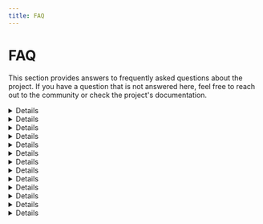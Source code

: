 ```yaml
---
title: FAQ
---
```


# FAQ

This section provides answers to frequently asked questions about the project. If you have a question that is not answered here, feel free to reach out to the community or check the project's documentation.

<Details summary="What is the main goal of this project?">
  The project aims to teach computer animation concepts through an interactive,
  gamified environment. Players learn by solving visual challenges using a
  node-based programming system.
</Details>

<Details summary="Who is this project designed for?">
  It's mainly targeted at students and anyone interested in the concepts of
  interactive systems. No prior programming experience is required.
</Details>

<Details summary="Do I need to know node based programming systems?">
  No, we try to slowly introduce you to the concepts of node based programming
  in the first few levels.
</Details>

<Details summary="Do I need to install anything to use it?">
  No installation is required — everything runs in the browser. Just open the
  site and start playing.
</Details>

<Details summary="Is this just for learning, or can I build real projects with it?">
  The main focus is on learning, and while the system is capable of prototyping
  real interactive behaviors, the current levels and nodes don't yet support
  fully custom solutions.
</Details>

<Details summary="How do levels progress in difficulty?">
  Each level builds on the last, introducing new concepts like loops, inverse
  kinematics, and abstraction gradually. This scaffolds learning without
  overwhelming the user.
</Details>

<Details summary="What if I get stuck on a level?">
  Hints are built into each level. For each level a level guide exists in the
  documentation. You can also revisit previous levels to reinforce earlier concepts.
</Details>

<Details summary="Can I share my solutions or learn from others?">
  No, the current platform doesn't yet include an option to share your solution.
  But solutions are saved so you can revisit them later. Tech savvy users could
  export and import solutions by modifying the local storage.
</Details>

<Details summary="Can nodes be copied between levels?">
  Yes, as long as you don't refresh the website (so no pressing
  <code>Ctrl+R, F5 or Ctrl+F5</code>).
</Details>

<Details summary="What is the meaning of the 3 small trashcans on the homepage?">
  The three small trashcans indicate level difficulty — from easiest (all
  trashcans are semi-transparent) to hardest (all trashcans are fully opaque).
</Details>

<Details summary="Can I reset my progress?">
  Yes, you can reset individual levels using the reset button in the level
  editor. Be careful though, as this will delete all your nodes for that level.
</Details>

<Details summary="I accidentally skipped the tutorial prompts.">
  You can restore all tutorial prompts and guidance messages previously skipped
  using the reset tutorial button in the help menu. The help menu can be
  accessed in each level using the button displaying a question mark.
</Details>

<Details summary="Help, the nodes don't work anymore.">
  If all things fail, you can try resetting the local storage. To clear the
  local storage for this webpage, right-click anywhere on the page, select
  "Inspect", go to the "Application" tab, and choose "Local Storage" from the
  sidebar — then right-click the entries and select "Clear". This{" "}
  <strong>must</strong> happen without any level loaded, so either from the
  homepage or docs pages.
</Details>

